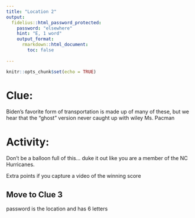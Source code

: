 ```yaml
---
title: "Location 2"
output:
  fidelius::html_password_protected:
    password: "elsewhere"
    hint: "E, 1 word"
    output_format: 
      rmarkdown::html_document:
        toc: false
      
---
```


```r
knitr::opts_chunk$set(echo = TRUE)
```


# Clue:
Biden's favorite form of transportation is made up of many of these, but we hear that the "ghost" version never caught up with wiley Ms. Pacman


# Activity:
Don't be a balloon full of this... duke it out like you are a member of the NC Hurricanes.

Extra points if you capture a video of the winning score

## Move to Clue 3
password is the location and has 6 letters
